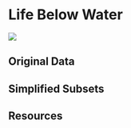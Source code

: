 # Life Below Water

![](images/icons/E-WEB-Goal-14.png){.sdg-icon}

## Original Data

## Simplified Subsets

## Resources
